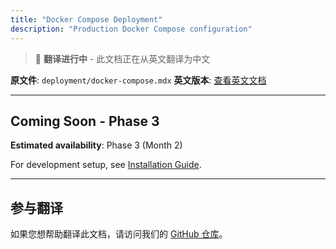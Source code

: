 ```yaml
---
title: "Docker Compose Deployment"
description: "Production Docker Compose configuration"
---
```


> 🚧 **翻译进行中** - 此文档正在从英文翻译为中文

**原文件**: `deployment/docker-compose.mdx`
**英文版本**: [查看英文文档](/en/deployment/docker-compose)

---


## Coming Soon - Phase 3

**Estimated availability**: Phase 3 (Month 2)

For development setup, see [Installation Guide](/quickstart/installation).


---

## 参与翻译

如果您想帮助翻译此文档，请访问我们的 [GitHub 仓库](https://github.com/Kocoro-lab/Shannon)。
